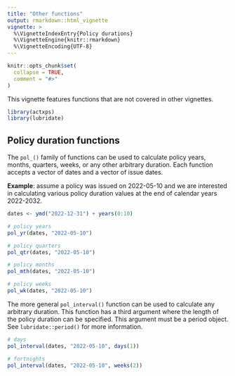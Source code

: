 ```yaml
---
title: "Other functions"
output: rmarkdown::html_vignette
vignette: >
  %\VignetteIndexEntry{Policy durations}
  %\VignetteEngine{knitr::rmarkdown}
  %\VignetteEncoding{UTF-8}
---
```


```r
knitr::opts_chunk$set(
  collapse = TRUE,
  comment = "#>"
)
```


This vignette features functions that are not covered in other vignettes.

```r
library(actxps)
library(lubridate)
```

## Policy duration functions

The `pol_()` family of functions can be used to calculate policy years, months, quarters, weeks, or any other arbitrary duration. Each function accepts a vector of dates and a vector of issue dates.

**Example**: assume a policy was issued on 2022-05-10 and we are interested in calculating various policy duration values at the end of calendar years 2022-2032.

```r


dates <- ymd("2022-12-31") + years(0:10)

# policy years
pol_yr(dates, "2022-05-10")

# policy quarters
pol_qtr(dates, "2022-05-10")

# policy months
pol_mth(dates, "2022-05-10")

# policy weeks
pol_wk(dates, "2022-05-10")


```

The more general `pol_interval()` function can be used to calculate any arbitrary duration. This function has a third argument where the length of the policy duration can be specified. This argument must be a period object. See `lubridate::period()` for more information.

```r

# days
pol_interval(dates, "2022-05-10", days(1))

# fortnights
pol_interval(dates, "2022-05-10", weeks(2))

```

